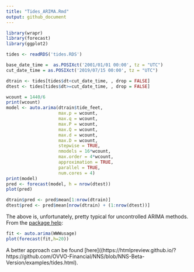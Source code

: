 ```yaml
---
title: "Tides_ARIMA.Rmd"
output: github_document
---
```


```r
library(wrapr)
library(forecast)
library(ggplot2)
```


```r
tides <- readRDS('tides.RDS')
```

```r
base_date_time =  as.POSIXct('2001/01/01 00:00', tz = "UTC")
cut_date_time = as.POSIXct('2019/07/15 00:00', tz = "UTC")
```


```r
dtrain <- tides[tides$dt<cut_date_time, , drop = FALSE]
dtest <- tides[tides$dt>=cut_date_time, , drop = FALSE]
```

```r
wcount = 1440/6
print(wcount)
model <- auto.arima(dtrain$tide_feet,
                    max.p = wcount,
                    max.q = wcount,
                    max.P = wcount,
                    max.Q = wcount,
                    max.d = wcount,
                    max.D = wcount,
                    stepwise = TRUE,
                    nmodels = 16*wcount,
                    max.order = 4*wcount,
                    approximation = TRUE,
                    parallel = TRUE,
                    num.cores = 4)
print(model)
pred <- forecast(model, h = nrow(dtest))
plot(pred)

dtrain$pred <- pred$mean[1:nrow(dtrain)]
dtest$pred <- pred$mean[nrow(dtrain) + (1:nrow(dtest))]
```

The above is, unfortunately, pretty typical for uncontrolled ARIMA methods.  From the [package help](https://www.rdocumentation.org/packages/forecast/versions/8.7/topics/auto.arima):

```r
fit <- auto.arima(WWWusage)
plot(forecast(fit,h=20))
```

A better approach can be found [here]((https://htmlpreview.github.io/?https://github.com/OVVO-Financial/NNS/blob/NNS-Beta-Version/examples/tides.html).
